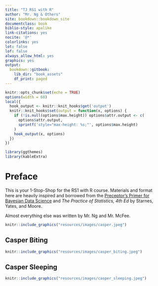 ```yaml
---
title: "TJ RS1 with R"
author: "Mr. Ng & Others"
site: bookdown::bookdown_site
documentclass: book
biblio-style: apalike
link-citations: yes
nocite: '@*'
colorlinks: yes
lot: false
lof: false
always_allow_html: yes
graphics: yes
output:
  bookdown::gitbook:
    lib_dir: "book_assets"
    df_print: paged
---
```


```r
knitr::opts_chunk$set(echo = TRUE)
options(width = 60)
local({
  hook_output <- knitr::knit_hooks$get('output')
  knitr::knit_hooks$set(output = function(x, options) {
    if (!is.null(options$max.height)) options$attr.output <- c(
      options$attr.output,
      sprintf('style="max-height: %s;"', options$max.height)
    )
    hook_output(x, options)
  })
})

library(ggthemes)
library(kableExtra)
```

# Preface {.unnumbered}

This is your 1-Stop-Shop for the RS1 with R course. Materials and format here are heavily inspired and borrowed from the [Preceptor's Primer for Bayesian Data Science](https://ppbds.github.io/primer/) and *The Practice of Statistics, 4th Ed* by Starnes, Yates, and Moore.

Almost everything else was written by Mr. Ng and Mr. McFee.

```r
knitr::include_graphics("resources/images/casper.jpeg") 
```

## Casper Biting {.unnumbered}

```r
knitr::include_graphics("resources/images/casper_biting.jpeg") 
```


## Casper Sleeping {.unnumbered}

```r
knitr::include_graphics("resources/images/casper_sleeping.jpeg") 
```
